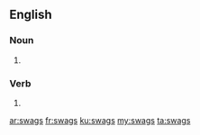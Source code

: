 ==English==

===Noun===
{{head|en|plural}}

# {{plural of|swag|lang=en}}

===Verb===
{{head|en|verb form}}

# {{en-third-person singular of|swag}}

[[ar:swags]]
[[fr:swags]]
[[ku:swags]]
[[my:swags]]
[[ta:swags]]